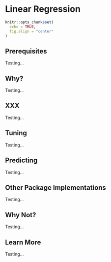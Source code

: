 
# Linear Regression {#linear-regression}

```r
knitr::opts_chunk$set(
  echo = TRUE,
  fig.align = "center"
)
```


## Prerequisites

Testing...

## Why?

Testing...

## XXX

Testing...

## Tuning

Testing...

## Predicting

Testing...

## Other Package Implementations

Testing...

## Why Not?

Testing...

## Learn More

Testing...
